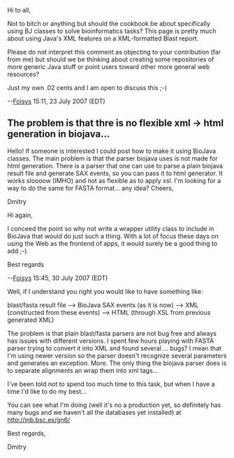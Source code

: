 Hi to all,

Not to bitch or anything but should the cookbook be about specifically using BJ classes to solve bioinformatics tasks? This page is pretty much about using Java's XML features on a XML-formatted Blast report. 

Please do not interpret this comment as objecting to your contribution (far from me) but should we be thinking about creating some repositories of more generic Java stuff or point users toward other more general web resources?

Just my own .02 cents and I am open to discuss this ;-)

--[[User:Foisys|Foisys]] 15:11, 23 July 2007 (EDT)

== The problem is that thre is no flexible xml -> html generation in biojava... ==

Hello!
If someone is interested I could post how to make it using BioJava classes.
The main problem is that the parser biojava uses is not made for html generation.
There is a parser that one can use to parse a plain biojava result file and generate SAX events, so
you can pass it to html generator. It works sloooow (IMHO) and not as flexible as to apply xsl.
I'm looking for a way to do the same for FASTA format... any idea?
Cheers,

Dmitry

Hi again,

I conceed the point so why not write a wrapper utility class to include in BioJava that would do just such a thing. With a lot of focus these days on using the Web as the frontend of apps, it would surely be a good thing to add ;-)

Best regards

--[[User:Foisys|Foisys]] 15:45, 30 July 2007 (EDT)

Well, if I understand you right you would like to have something like:

blast/fasta result file --> 
BioJava SAX events (as it is now) --> 
XML (constructed from these events) -->
HTML (through XSL from previous generated XML)

The problem is that plain blast/fasta parsers are not bug free and always has issues with different versions.
I spent few hours playing with FASTA parser trying to convert it into XML and found several ... bugs?
I mean that I'm using newer version so the parser doesn't recognize several parameters and generates an exception.
More. The only thing the biojava parser does is to separate alignments an wrap them into xml tags...

I've been told not to spend too much time to this task, but when I have a time I'd like to do my best...

You can see what I'm doing (well it's no a production yet, so definitely has many bugs and we haven't all the databases yet installed) at http://inb.bsc.es/gn6/

Best regards,

Dmitry